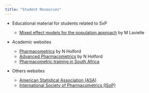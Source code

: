 ```yaml
---
title: "Student Resources"
---
```


-   Educational material for students related to SxP

    -   [Mixed effect models for the population approach](http://wiki.webpopix.org/index.php/Home_page) by M Lavielle

-   Academic websites

    -   [Pharmacometrics](http://holford.fmhs.auckland.ac.nz/teaching/pharmacometrics/) by N Holford
    -   [Advanced Pharmacometrics](http://holford.fmhs.auckland.ac.nz/teaching/pharmacometrics/advanced.php) by N Holford
    -   [Pharmacometric training in South Africa](http://www.pharmacometrics.uct.ac.za/pmx-career)

-   Others websites

    -   [American Statistical Association (ASA)](https://www.amstat.org/)
    -   [International Society of Pharmacometrics (ISoP)](https://go-isop.org/)
